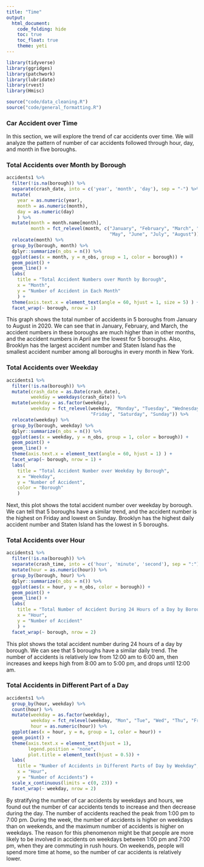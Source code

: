 ```yaml
---
title: "Time"
output: 
  html_document:
    code_folding: hide
    toc: true
    toc_float: true
    theme: yeti
---
```


```r
library(tidyverse)
library(ggridges)
library(patchwork)
library(lubridate)
library(rvest)
library(Hmisc)
```

```r
source("code/data_cleaning.R")
source("code/general_formatting.R")
```

### Car Accident over Time

In this section, we will explore the trend of car accidents over time. We will analyze the pattern of number of car accidents followed through hour, day, and month in five boroughs.

### Total Accidents over Month by Borough

```r
accidents1 %>% 
  filter(!is.na(borough)) %>%
  separate(crash_date, into = c('year', 'month', 'day'), sep = "-") %>% 
  mutate(
    year = as.numeric(year),
    month = as.numeric(month),
    day = as.numeric(day)
    ) %>% 
  mutate(month = month.name[month],
         month = fct_relevel(month, c("January", "February", "March", "April",
                                      "May", "June", "July", "August"))) %>% 
  relocate(month) %>% 
  group_by(borough, month) %>% 
  dplyr::summarize(n_obs = n()) %>% 
  ggplot(aes(x = month, y = n_obs, group = 1, color = borough)) +
  geom_point() + 
  geom_line() + 
  labs(
    title = "Total Accident Numbers over Month by Borough",
    x = "Month",
    y = "Number of Accident in Each Month"
    ) +
  theme(axis.text.x = element_text(angle = 60, hjust = 1, size = 5) ) +
  facet_wrap(~ borough, nrow = 1)
```

This graph shows the total number of accidents in 5 boroughs from January to August in 2020. We can see that in January, February, and March, the accident numbers in these boroughs are much higher than in other months, and the accident numbers in April are the lowest for 5 boroughs. Also, Brooklyn has the largest accident number and Staten Island has the smallest accident number among all boroughs in every month in New York.

### Total Accidents over Weekday 

```r
accidents1 %>% 
  filter(!is.na(borough)) %>%
  mutate(crash_date = as.Date(crash_date),
         weekday = weekdays(crash_date)) %>% 
  mutate(weekday = as.factor(weekday),
         weekday = fct_relevel(weekday, "Monday", "Tuesday", "Wednesday", "Thursday",
                               "Friday", "Saturday", "Sunday")) %>%
  relocate(weekday) %>%
  group_by(borough, weekday) %>%
  dplyr::summarize(n_obs = n()) %>%
  ggplot(aes(x = weekday, y = n_obs, group = 1, color = borough)) + 
  geom_point() + 
  geom_line() + 
  theme(axis.text.x = element_text(angle = 60, hjust = 1) ) + 
  facet_wrap(~ borough, nrow = 1) +
  labs(
    title = "Total Accident Number over Weekday by Borough",
    x = "Weekday",
    y = "Number of Accident",
    color = "Borough"
    )
```

Next, this plot shows the total accident number over weekday by borough. We can tell that 5 boroughs have a similar trend, and the accident number is the highest on Friday and lowest on Sunday. Brooklyn has the highest daily accident number and Staten Island has the lowest in 5 boroughs.

### Total Accidents over Hour

```r
accidents1 %>%
  filter(!is.na(borough)) %>%
  separate(crash_time, into = c('hour', 'minute', 'second'), sep = ":") %>% 
  mutate(hour = as.numeric(hour)) %>% 
  group_by(borough, hour) %>%
  dplyr::summarize(n_obs = n()) %>%
  ggplot(aes(x = hour, y = n_obs, color = borough)) + 
  geom_point() + 
  geom_line() +
  labs(
    title = "Total Number of Accident During 24 Hours of a Day by Borough",
    x = "Hour",
    y = "Number of Accident"
    ) +
  facet_wrap(~ borough, nrow = 2)
```

This plot shows the total accident number during 24 hours of a day by borough. We can see that 5 boroughs have a similar daily trend. The number of accidents is relatively low from 12:00 am to 6:00 am, then increases and keeps high from 8:00 am to 5:00 pm, and drops until 12:00 am.

### Total Accidents in Different Part of a Day

```r
accidents1 %>%
  group_by(hour, weekday) %>%
  count(hour) %>%
  mutate(weekday = as.factor(weekday),
         weekday = fct_relevel(weekday, "Mon", "Tue", "Wed", "Thu", "Fri", "Sat", "Sun" ),
         hour = as.numeric(hour)) %>%
  ggplot(aes(x = hour, y = n, group = 1, color = hour)) + 
  geom_point() + 
  theme(axis.text.x = element_text(hjust = 1),
        legend.position = "none",
        plot.title = element_text(hjust = 0.5)) +
  labs(
    title = "Number of Accidents in Different Parts of Day by Weekday",
    x = "Hour",
    y = "Number of Accidents") +
  scale_x_continuous(limits = c(0, 23)) +
  facet_wrap(~ weekday, nrow = 2) 
```

By stratifying the number of car accidents by weekdays and hours, we found out the number of car accidents tends to increase and then decrease during the day. The number of accidents reached the peak from 1:00 pm to 7:00 pm. During the week, the number of accidents is higher on weekdays than on weekends, and the maximum number of accidents is higher on weekdays. The reason for this phenomenon might be that people are more likely to be involved in accidents on weekdays between 1:00 pm and 7:00 pm, when they are commuting in rush hours. On weekends, people will spend more time at home, so the number of car accidents is relatively lower.
